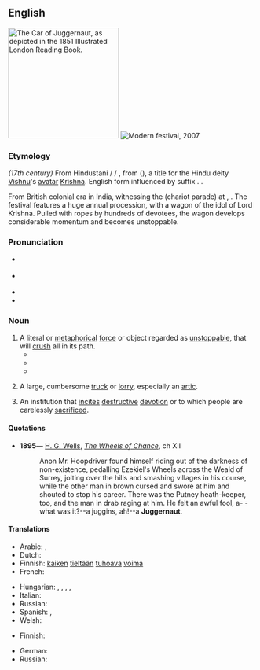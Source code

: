 ==English==
{{was wotd|2006|December|29}}
{{wikipedia}}
[[File:Juggernaut.jpeg|thumbnail|225px|right|The Car of Juggernaut, as depicted in the 1851 ''Illustrated London Reading Book''.]]
[[File:Rath Yatra Puri 2007 11071 crop.jpg|thumb|Modern festival, 2007]]

===Etymology===
''(17th century)'' From Hindustani {{etyl|hi|en}} {{m|hi|जगन्नाथ}}/{{etyl|or|en}} {{m|or|ଜଗନ୍ନାଥ}}/ {{etyl|ur|en}} {{m|ur|جگنّاتھ|tr=jagannāth}}, from {{etyl|sa|en}} {{m|sa|जगन्नाथ||lord of the universe}} ({{w|Jagannath}}), a title for the Hindu deity [[Vishnu]]'s [[avatar]] [[Krishna]]. English form influenced by suffix {{m|en|-naut||sailor}}. {{doublet|en|Jagannath}}.

From British colonial era in India, witnessing the {{w|Rath Yatra}} (chariot parade) at {{w|Puri}}, {{w|Orissa}}. The festival features a huge annual procession, with a wagon of the idol of Lord Krishna. Pulled with ropes by hundreds of devotees, the wagon develops considerable momentum and becomes unstoppable.

===Pronunciation===
* {{a|RP}} {{IPA|en|/ˈdʒʌ.ɡə.nɔːt/}}
* {{a|US}} {{IPA|en|/ˈdʒʌ.ɡɚ.nɔt/}}
* {{audio|en|en-us-juggernaut.ogg|Audio (US)}}
* {{audio|en|en-au-juggernaut.ogg|Audio (AU)}}

===Noun===
{{en-noun}}

# A literal or [[metaphorical]] [[force]] or object regarded as [[unstoppable]], that will [[crush]] all in its path.
#* {{quote-journal |en |date=October 1, 2011 |author=Saj Chowdhury |title=Wolverhampton 1 - 2 Newcastle |work=BBC Sport |url=http://news.bbc.co.uk/sport2/hi/football/eng_prem/15045306.stm |page= |passage=McCarthy will point to their bad luck but the statistics now show that Wolves have lost four league matches and have claimed one point from a possible 15 - so it may prove to be another difficult season for the Midlands side.<br>In contrast, the Newcastle '''juggernaut''' rolls on.}}
#* {{quote-journal|1=en|year=2014|author=James Lambert|title=Diachronic stability in Indian English lexis|journal=World Englishes|page=114|text=The fact that the '''juggernaut''' of Indian English rolls inexorably on, largely unconcerned by the academic arguments taking place about it, is in itself an indicator of an endonormative force in the variety, and this can be traced historically.}}
#* {{quote-journal|en|title=Oscars 2015: 10 things we learned|work={{w|The Guardian}} (London)|date=23 February 2015|url=http://www.theguardian.com/film/filmblog/2015/feb/23/oscars-2015-10-things-we-learned
|passage=It’s always fun when something massive comes along and sweeps the board, giving everything else a thoroughly good kicking – think Titanic, The Silence of the Lambs, or Lord of the Rings. There’s a sort of deranged, gluttonous feeling, a perverse glee in seeing so many dreams trampled on by a massive cultural '''juggernaut'''.}}
# {{lb|en|British|sometimes|derogatory}} A large, cumbersome [[truck]] or [[lorry]], especially an [[artic]].
# An institution that [[incite]]s [[destructive]] [[devotion]] or to which people are carelessly [[sacrificed]].

====Quotations====
* '''1895'''— [[w:H. G. Wells|H. G. Wells]], ''[[s:The Wheels of Chance|The Wheels of Chance]]'', ch XII
*: Anon Mr. Hoopdriver found himself riding out of the darkness of non-existence, pedalling Ezekiel's Wheels across the Weald of Surrey, jolting over the hills and smashing villages in his course, while the other man in brown cursed and swore at him and shouted to stop his career. There was the Putney heath-keeper, too, and the man in drab raging at him. He felt an awful fool, a- -what was it?--a juggins, ah!--a '''Juggernaut'''.

====Translations====
{{trans-top|A literal or metaphorical force or object regarded as unstoppable, that will crush all in its path}}
* Arabic: {{t|ar|طَاغُوت}}, {{t|ar|جِبْت}}
* Dutch: {{t+|nl|pletwals|m}}
* Finnish: [[kaikki|kaiken]] [[tie#Finnish|tieltään]] [[tuhoava]] [[voima]]
* French: {{t+|fr|rouleau compresseur|m}}
{{trans-mid}}
* Hungarian: {{t+|hu|buldózer}}, {{t+|hu|torpedó}}, {{t|hu|monstrum}}, {{t|hu|[[mindent]] [[eltipor|eltipró]]/[[elsöpör|elsöprő]] [[erő]]/[[tárgy]]}}, {{t|hu|[[megállíthatatlan]]/[[feltartóztathatatlan]]/[[legyőzhetetlen]]/[[irdatlan]]/[[pusztító]] [[erő]]/[[tárgy]]}}
* Italian: {{t|it|macchina da guerra}}
* Russian: {{t|ru|джаггерна́ут|m}} {{qualifier|also capitalised}}
* Spanish: {{t+|es|monstruo|m}}, {{t+|es|gigante|m}}
* Welsh: {{t|cy|jygarnot|m}}
{{trans-bottom}}

{{trans-top|A large, cumbersome truck or lorry}}
* Finnish: {{t|fi|täysperävaunurekka}}
{{trans-mid}}
* German: {{t+|de|Lastkraftwagen|m}}
* Russian: {{qualifier|огро́мный}} {{t+|ru|грузови́к|m}}
{{trans-bottom}}

{{trans-top|An institution that incites destructive devotion or to which people are carelessly sacrificed}}
{{trans-mid}}
{{trans-bottom}}